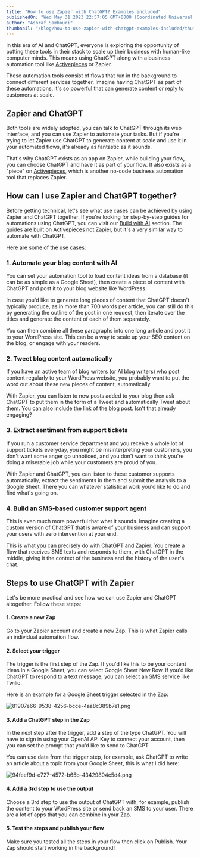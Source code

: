```yaml
---
title: "How to use Zapier with ChatGPT? Examples included"
publishedOn: "Wed May 31 2023 22:57:05 GMT+0000 (Coordinated Universal Time)"
author: "Ashraf Samhouri"
thumbnail: "/blog/how-to-use-zapier-with-chatgpt-examples-included/thumbnail.png"
---
```


In this era of AI and ChatGPT, everyone is exploring the opportunity of putting these tools in their stack to scale up their business with human-like computer minds. This means using ChatGPT along with a business automation tool like [Activepieces](https://cloud.activepieces.com/sign-up) or Zapier.

These automation tools consist of flows that run in the background to connect different services together. Imagine having ChatGPT as part of these automations, it's so powerful that can generate content or reply to customers at scale.

Zapier and ChatGPT
------------------

Both tools are widely adopted, you can talk to ChatGPT through its web interface, and you can use Zapier to automate your tasks. But if you're trying to let Zapier use ChatGPT to generate content at scale and use it in your automated flows, it's already as fantastic as it sounds.

That's why ChatGPT exists as an app on Zapier, while building your flow, you can choose ChatGPT and have it as part of your flow. It also exists as a "piece" on [Activepieces](https://cloud.activepieces.com/sign-up), which is another no-code business automation tool that replaces Zapier.

How can I use Zapier and ChatGPT together?
------------------------------------------

Before getting technical, let's see what use cases can be achieved by using Zapier and ChatGPT together. If you're looking for step-by-step guides for automations using ChatGPT, you can visit our [Build with AI](https://www.activepieces.com/build-with-ai) section. The guides are built on Activepieces not Zapier, but it's a very similar way to automate with ChatGPT.

Here are some of the use cases:

### 1\. Automate your blog content with AI

You can set your automation tool to load content ideas from a database (it can be as simple as a Google Sheet), then create a piece of content with ChatGPT and post it to your blog website like WordPress.

In case you'd like to generate long pieces of content that ChatGPT doesn't typically produce, as in more than 700 words per article, you can still do this by generating the outline of the post in one request, then iterate over the titles and generate the content of each of them separately.

You can then combine all these paragraphs into one long article and post it to your WordPress site. This can be a way to scale up your SEO content on the blog, or engage with your readers.

### 2\. Tweet blog content automatically

If you have an active team of blog writers (or AI blog writers) who post content regularly to your WordPress website, you probably want to put the word out about these new pieces of content, automatically.

With Zapier, you can listen to new posts added to your blog then ask ChatGPT to put them in the form of a Tweet and automatically Tweet about them. You can also include the link of the blog post. Isn't that already engaging?

### 3\. Extract sentiment from support tickets

If you run a customer service department and you receive a whole lot of support tickets everyday, you might be misinterpreting your customers, you don't want some anger go unnoticed, and you don't want to think you're doing a miserable job while your customers are proud of you.

With Zapier and ChatGPT, you can listen to these customer supports automatically, extract the sentiments in them and submit the analysis to a Google Sheet. There you can whatever statistical work you'd like to do and find what's going on.

### 4\. Build an SMS-based customer support agent

This is even much more powerful that what it sounds. Imagine creating a custom version of ChatGPT that is aware of your business and can support your users with zero intervention at your end.

This is what you can precisely do with ChatGPT and Zapier. You create a flow that receives SMS texts and responds to them, with ChatGPT in the middle, giving it the context of the business and the history of the user's chat.

Steps to use ChatGPT with Zapier
--------------------------------

Let's be more practical and see how we can use Zapier and ChatGPT altogether. Follow these steps:

#### 1\. Create a new Zap

Go to your Zapier account and create a new Zap. This is what Zapier calls an individual automation flow.

#### 2\. Select your trigger

The trigger is the first step of the Zap. If you'd like this to be your content ideas in a Google Sheet, you can select Google Sheet New Row. If you'd like ChatGPT to respond to a text message, you can select an SMS service like Twilio.

Here is an example for a Google Sheet trigger selected in the Zap:

![81907e66-9538-4256-bcce-4aa8c389b7e1.png](/blog/how-to-use-zapier-with-chatgpt-examples-included/images/81907e66-9538-4256-bcce-4aa8c389b7e1.png)

#### 3\. Add a ChatGPT step in the Zap

In the next step after the trigger, add a step of the type ChatGPT. You will have to sign in using your OpenAI API Key to connect your account, then you can set the prompt that you'd like to send to ChatGPT.

You can use data from the trigger step, for example, ask ChatGPT to write an article about a topic from your Google Sheet, this is what I did here:

![94feef9d-e727-4572-b65b-43429804c5d4.png](/blog/how-to-use-zapier-with-chatgpt-examples-included/images/94feef9d-e727-4572-b65b-43429804c5d4.png)

#### 4\. Add a 3rd step to use the output

Choose a 3rd step to use the output of ChatGPT with, for example, publish the content to your WordPress site or send back an SMS to your user. There are a lot of apps that you can combine in your Zap.

#### 5\. Test the steps and publish your flow

Make sure you tested all the steps in your flow then click on Publish. Your Zap should start working in the background!

